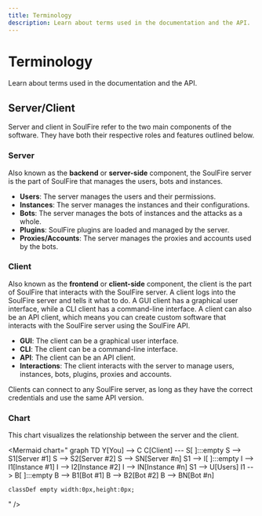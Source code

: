 ```yaml
---
title: Terminology
description: Learn about terms used in the documentation and the API.
---
```



# Terminology

Learn about terms used in the documentation and the API.

## Server/Client

Server and client in SoulFire refer to the two main components of the software.
They have both their respective roles and features outlined below.

### Server

Also known as the **backend** or **server-side** component, the SoulFire server is the part of SoulFire that manages the users, bots and instances.

- **Users**: The server manages the users and their permissions.
- **Instances**: The server manages the instances and their configurations.
- **Bots**: The server manages the bots of instances and the attacks as a whole.
- **Plugins**: SoulFire plugins are loaded and managed by the server.
- **Proxies/Accounts**: The server manages the proxies and accounts used by the bots.

### Client

Also known as the **frontend** or **client-side** component, the client is the part of SoulFire that interacts with the SoulFire server.
A client logs into the SoulFire server and tells it what to do.
A GUI client has a graphical user interface, while a CLI client has a command-line interface.
A client can also be an API client, which means you can create custom software that interacts with the SoulFire server using the SoulFire API.

- **GUI**: The client can be a graphical user interface.
- **CLI**: The client can be a command-line interface.
- **API**: The client can be an API client.
- **Interactions**: The client interacts with the server to manage users, instances, bots, plugins, proxies and accounts.

Clients can connect to any SoulFire server, as long as they have the correct credentials and use the same API version.

### Chart

This chart visualizes the relationship between the server and the client.

<Mermaid chart="
graph TD
    Y[You] --> C
    C[Client] --- S[ ]:::empty
    S --> S1[Server #1]
    S --> S2[Server #2]
    S --> SN[Server #n]
    S1 --> I[ ]:::empty
    I --> I1[Instance #1]
    I --> I2[Instance #2]
    I --> IN[Instance #n]
    S1 --> U[Users]
    I1 --> B[ ]:::empty
    B --> B1[Bot #1]
    B --> B2[Bot #2]
    B --> BN[Bot #n]

    classDef empty width:0px,height:0px;
" />
